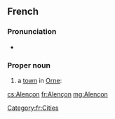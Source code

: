 ==French==
{{wikipedia|lang=fr}}

===Pronunciation===
* {{audio|Fr-Paris--Alençon.ogg|Audio (Paris)}}

===Proper noun===
{{infl|fr|proper noun}}

#a [[town]] in [[Orne]]:

[[Category:fr:Cities]]

[[cs:Alençon]]
[[fr:Alençon]]
[[mg:Alençon]]